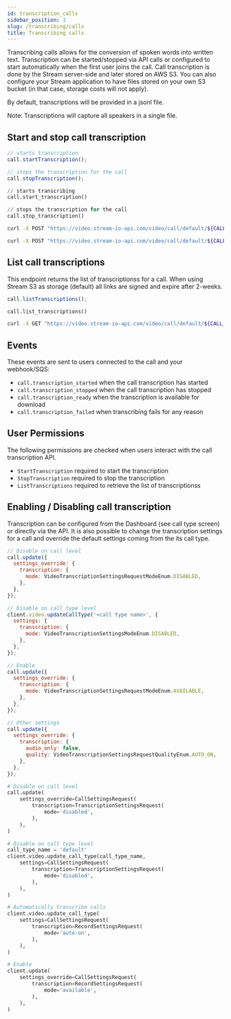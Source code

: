```yaml
---
id: transcription_calls
sidebar_position: 1
slug: /transcribing/calls
title: Transcribing calls
---
```



Transcribing calls allows for the conversion of spoken words into written text. Transcription can be started/stopped via API calls or configured to start automatically when the first user joins the call. Call transcription is done by the Stream server-side and later stored on AWS S3. You can also configure your Stream application to have files stored on your own S3 bucket (in that case, storage costs will not apply).

By default, transcriptions will be provided in a jsonl file.

Note: Transcriptions will capture all speakers in a single file. 

## Start and stop call transcription

<Tabs groupId="examples">
<TabItem value="js" label="JavaScript">

```js
// starts transcription
call.startTranscription();

// stops the transcription for the call
call.stopTranscription();
```

</TabItem>
<TabItem value="py" label="Python">

```py
// starts transcribing
call.start_transcription()

// stops the transcription for the call
call.stop_transcription()
```

</TabItem>
<TabItem value="curl" label="cURL">

```bash
curl -X POST "https://video.stream-io-api.com/video/call/default/${CALL_ID}/start_transcription?api_key=${API_KEY}" -H "Authorization: ${JWT_TOKEN}" -H "stream-auth-type: jwt"

curl -X POST "https://video.stream-io-api.com/video/call/default/${CALL_ID}/stop_transcription?api_key=${API_KEY}" -H "Authorization: ${JWT_TOKEN}" -H "stream-auth-type: jwt"
```

</TabItem>
</Tabs>

## List call transcriptions

This endpoint returns the list of transcriptionss for a call. When using Stream S3 as storage (default) all links are signed and expire after 2-weeks.

<Tabs groupId="examples">
<TabItem value="js" label="JavaScript">

```js
call.listTranscriptions();
```

</TabItem>
<TabItem value="py" label="Python">

```py
call.list_transcriptions()
```

</TabItem>
<TabItem value="curl" label="cURL">

```bash
curl -X GET "https://video.stream-io-api.com/video/call/default/${CALL_ID}/transcriptions?api_key=${API_KEY}" -H "Authorization: ${JWT_TOKEN}" -H "stream-auth-type: jwt"
```

</TabItem>
</Tabs>

## Events

These events are sent to users connected to the call and your webhook/SQS:

- `call.transcription_started` when the call transcription has started
- `call.transcription_stopped` when the call transcription has stopped
- `call.transcription_ready` when the transcription is available for download
- `call.transcription_failed` when transcribing fails for any reason

## User Permissions

The following permissions are checked when users interact with the call transcription API.

- `StartTranscription` required to start the transcription
- `StopTranscription` required to stop the transcription
- `ListTranscriptions` required to retrieve the list of transcriptionss

## Enabling / Disabling call transcription

Transcription can be configured from the Dashboard (see call type screen) or directly via the API. It is also possible to change the transcription settings for a call and override the default settings coming from the its call type.

<Tabs groupId="examples">
<TabItem value="js" label="JavaScript">

```js
// Disable on call level
call.update({
  settings_override: {
    transcription: {
      mode: VideoTranscriptionSettingsRequestModeEnum.DISABLED,
    },
  },
});

// Disable on call type level
client.video.updateCallType('<call type name>', {
  settings: {
    transcription: {
      mode: VideoTranscriptionSettingsModeEnum.DISABLED,
    },
  },
});

// Enable
call.update({
  settings_override: {
    transcription: {
      mode: VideoTranscriptionSettingsRequestModeEnum.AVAILABLE,
    },
  },
});

// Other settings
call.update({
  settings_override: {
    transcription: {
      audio_only: false,
      quality: VideoTranscriptionSettingsRequestQualityEnum.AUTO_ON,
    },
  },
});
```

</TabItem>
<TabItem value="py" label="Python">

```py
# Disable on call level
call.update(
    settings_override=CallSettingsRequest(
        transcription=TranscriptionSettingsRequest(
            mode='disabled',
        ),
    ),
)

# Disable on call type level
call_type_name = 'default'
client.video.update_call_type(call_type_name,
    settings=CallSettingsRequest(
        transcription=TranscriptionSettingsRequest(
            mode='disabled',
        ),
    ),
)

# Automatically transcribe calls
client.video.update_call_type(
    settings=CallSettingsRequest(
        transcription=RecordSettingsRequest(
            mode='auto-on',
        ),
    ),
)

# Enable
client.update(
    settings_override=CallSettingsRequest(
        transcription=RecordSettingsRequest(
            mode='available',
        ),
    ),
)
```

</TabItem>
</Tabs>